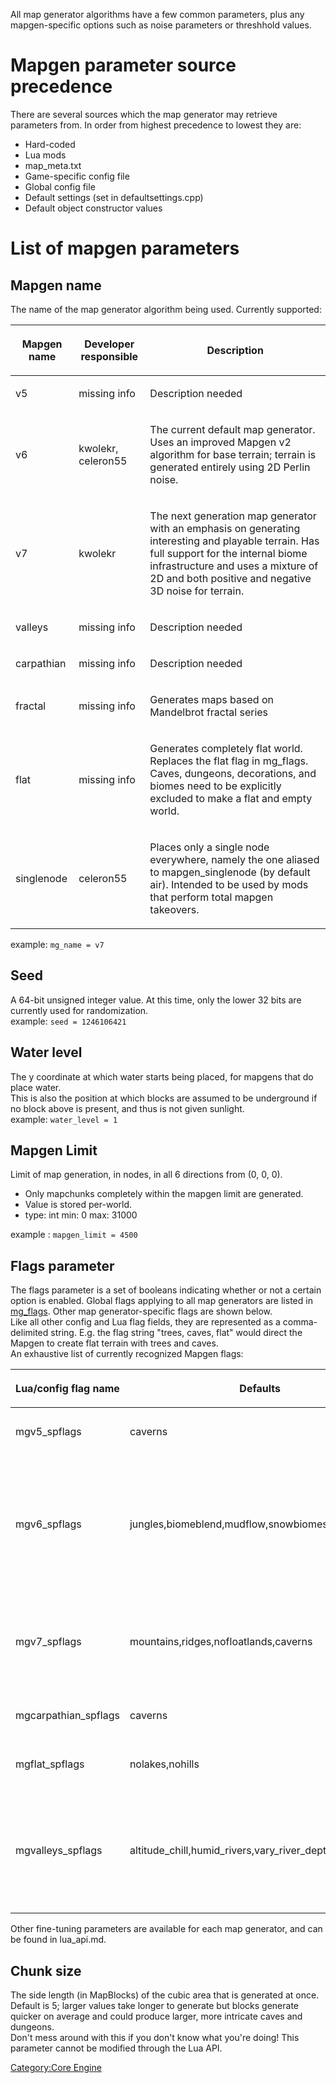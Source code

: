 All map generator algorithms have a few common parameters, plus any mapgen-specific options such as noise parameters or threshhold values.
= Mapgen parameter source precedence =
There are several sources which the map generator may retrieve parameters from.  In order from highest precedence to lowest they are:
* Hard-coded
* Lua mods
* map_meta.txt
* Game-specific config file
* Global config file
* Default settings (set in defaultsettings.cpp)
* Default object constructor values

= List of mapgen parameters =
== Mapgen name ==
The name of the map generator algorithm being used.
Currently supported:
{| class="wikitable"
|-
! Mapgen name !! Developer responsible !! Description
|-
| v5 || missing info || Description needed
|-
| v6 || kwolekr, celeron55 || The current default map generator.  Uses an improved Mapgen v2 algorithm for base terrain; terrain is generated entirely using 2D Perlin noise.
|-
| v7 || kwolekr || The next generation map generator with an emphasis on generating interesting and playable terrain.  Has full support for the internal biome infrastructure and uses a mixture of 2D and both positive and negative 3D noise for terrain.
|-
| valleys || missing info || Description needed
|-
| carpathian || missing info || Description needed
|-
| fractal || missing info || Generates maps based on Mandelbrot fractal series
|-
| flat || missing info || Generates completely flat world. Replaces the flat flag in mg_flags. Caves, dungeons, decorations, and biomes need to be explicitly excluded to make a flat and empty world.
|-
| singlenode || celeron55 || Places only a single node everywhere, namely the one aliased to mapgen_singlenode (by default air).  Intended to be used by mods that perform total mapgen takeovers.
|}
example: <code>mg_name = v7</code>

== Seed ==
A 64-bit unsigned integer value.  At this time, only the lower 32 bits are currently used for randomization.<br>
example: <code>seed = 1246106421</code>

== Water level ==
The y coordinate at which water starts being placed, for mapgens that do place water.
<br />
This is also the position at which blocks are assumed to be underground if no block above is present, and thus is not given sunlight.<br>
example: <code> water_level = 1 </code>

== Mapgen Limit ==
Limit of map generation, in nodes, in all 6 directions from (0, 0, 0).
* Only mapchunks completely within the mapgen limit are generated.
* Value is stored per-world.
* type: int min: 0 max: 31000<br>
example : <code>mapgen_limit = 4500</code>

== Flags parameter ==
The flags parameter is a set of booleans indicating whether or not a certain option is enabled.  Global flags applying to all map generators are listed in [[mg_flags]]. Other map generator-specific flags are shown below.
<br />
Like all other config and Lua flag fields, they are represented as a comma-delimited string.
E.g. the flag string "trees, caves, flat" would direct the Mapgen to create flat terrain with trees and caves.
<br />
An exhaustive list of currently recognized Mapgen flags:
{| class="wikitable"
|-
! Lua/config flag name !! Defaults  !! Allowed values
|-
| mgv5_spflags || caverns || caverns, nocaverns
|-
| mgv6_spflags || jungles,biomeblend,mudflow,snowbiomes,trees || jungles, biomeblend, mudflow, snowbiomes, flat, trees, nojungles, nobiomeblend, nomudflow, nosnowbiomes, noflat, notrees
|-
| mgv7_spflags || mountains,ridges,nofloatlands,caverns || mountains, ridges, floatlands, caverns, nomountains, noridges, nofloatlands, nocaverns
|-
| mgcarpathian_spflags || caverns || caverns, nocaverns
|-
| mgflat_spflags || nolakes,nohills || lakes, hills, nolakes, nohills
|-
| mgvalleys_spflags || altitude_chill,humid_rivers,vary_river_depth,altitude_dry || altitude_chill, noaltitude_chill, humid_rivers, nohumid_rivers, vary_river_depth, novary_river_depth, altitude_dry, noaltitude_dry
|}

Other fine-tuning parameters are available for each map generator, and can be found in lua_api.md.

== Chunk size ==
The side length (in MapBlocks) of the cubic area that is generated at once.  Default is 5; larger values take longer to generate but blocks generate quicker on average and could produce larger, more intricate caves and dungeons.
<br />
Don't mess around with this if you don't know what you're doing!  This parameter cannot be modified through the Lua API.

{{Incomplete}}

[[Category:Core Engine]]
